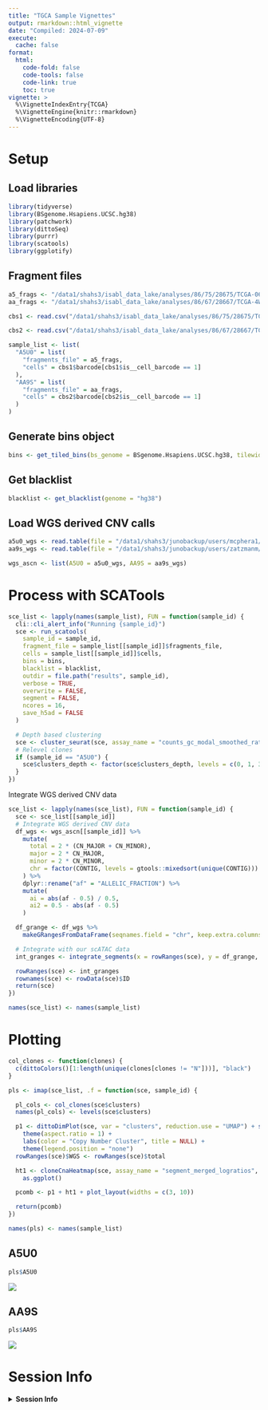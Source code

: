```yaml
---
title: "TGCA Sample Vignettes"
output: rmarkdown::html_vignette
date: "Compiled: 2024-07-09"
execute:
  cache: false
format:
  html:
    code-fold: false
    code-tools: false
    code-link: true
    toc: true
vignette: >
  %\VignetteIndexEntry{TCGA}
  %\VignetteEngine{knitr::rmarkdown}
  %\VignetteEncoding{UTF-8}
---
```


# Setup

## Load libraries


``` r
library(tidyverse)
library(BSgenome.Hsapiens.UCSC.hg38)
library(patchwork)
library(dittoSeq)
library(purrr)
library(scatools)
library(ggplotify)
```


## Fragment files


``` r
a5_frags <- "/data1/shahs3/isabl_data_lake/analyses/86/75/28675/TCGA-06-A5U0-01A-31-A615-42-X011-S07_aliquot/outs/fragments.tsv.gz"
aa_frags <- "/data1/shahs3/isabl_data_lake/analyses/86/67/28667/TCGA-4W-AA9S-01A-22-A617-42-X015-S12_aliquot/outs/fragments.tsv.gz"

cbs1 <- read.csv("/data1/shahs3/isabl_data_lake/analyses/86/75/28675/TCGA-06-A5U0-01A-31-A615-42-X011-S07_aliquot/outs/singlecell.csv")

cbs2 <- read.csv("/data1/shahs3/isabl_data_lake/analyses/86/67/28667/TCGA-4W-AA9S-01A-22-A617-42-X015-S12_aliquot/outs/singlecell.csv")

sample_list <- list(
  "A5U0" = list(
    "fragments_file" = a5_frags,
    "cells" = cbs1$barcode[cbs1$is__cell_barcode == 1]
  ),
  "AA9S" = list(
    "fragments_file" = aa_frags,
    "cells" = cbs2$barcode[cbs2$is__cell_barcode == 1]
  )
)
```

## Generate bins object


``` r
bins <- get_tiled_bins(bs_genome = BSgenome.Hsapiens.UCSC.hg38, tilewidth = 1e7)
```

## Get blacklist


``` r
blacklist <- get_blacklist(genome = "hg38")
```

## Load WGS derived CNV calls


``` r
a5u0_wgs <- read.table(file = "/data1/shahs3/junobackup/users/mcphera1/projects/gdan_atac/from_shahab/TCGA-06-A5U0-allelic-CN.tsv", header = T, sep = "\t")
aa9s_wgs <- read.table(file = "/data1/shahs3/junobackup/users/zatzmanm/repos/scatac_awg/R/eventual_bookdown/pt_vignettes/TCGA-4W-AA9S-allelic-CN.tsv", header = T, sep = "\t")

wgs_ascn <- list(A5U0 = a5u0_wgs, AA9S = aa9s_wgs)
```

# Process with SCATools


``` r
sce_list <- lapply(names(sample_list), FUN = function(sample_id) {
  cli::cli_alert_info("Running {sample_id}")
  sce <- run_scatools(
    sample_id = sample_id,
    fragment_file = sample_list[[sample_id]]$fragments_file,
    cells = sample_list[[sample_id]]$cells,
    bins = bins,
    blacklist = blacklist,
    outdir = file.path("results", sample_id),
    verbose = TRUE,
    overwrite = FALSE,
    segment = FALSE,
    ncores = 16,
    save_h5ad = FALSE
  )

  # Depth based clustering
  sce <- cluster_seurat(sce, assay_name = "counts_gc_modal_smoothed_ratios", suffix = "_depth", resolution = 0.4, verbose = FALSE)
  # Relevel clones
  if (sample_id == "A5U0") {
    sce$clusters_depth <- factor(sce$clusters_depth, levels = c(0, 1, 3, 2), labels = c("A", "B", "C", "N"))
  }
})
```




Integrate WGS derived CNV data


``` r
sce_list <- lapply(names(sce_list), FUN = function(sample_id) {
  sce <- sce_list[[sample_id]]
  # Integrate WGS derived CNV data
  df_wgs <- wgs_ascn[[sample_id]] %>%
    mutate(
      total = 2 * (CN_MAJOR + CN_MINOR),
      major = 2 * CN_MAJOR,
      minor = 2 * CN_MINOR,
      chr = factor(CONTIG, levels = gtools::mixedsort(unique(CONTIG)))
    ) %>%
    dplyr::rename("af" = "ALLELIC_FRACTION") %>%
    mutate(
      ai = abs(af - 0.5) / 0.5,
      ai2 = 0.5 - abs(af - 0.5)
    )

  df_grange <- df_wgs %>%
    makeGRangesFromDataFrame(seqnames.field = "chr", keep.extra.columns = T)

  # Integrate with our scATAC data
  int_granges <- integrate_segments(x = rowRanges(sce), y = df_grange, granges_signal_colname = c("total", "major", "minor", "af", "ai", "ai2"))

  rowRanges(sce) <- int_granges
  rownames(sce) <- rowData(sce)$ID
  return(sce)
})

names(sce_list) <- names(sample_list)
```

# Plotting





``` r
col_clones <- function(clones) {
  c(dittoColors()[1:length(unique(clones[clones != "N"]))], "black")
}

pls <- imap(sce_list, .f = function(sce, sample_id) {

  pl_cols <- col_clones(sce$clusters)
  names(pl_cols) <- levels(sce$clusters)

  p1 <- dittoDimPlot(sce, var = "clusters", reduction.use = "UMAP") + scale_color_manual(values = pl_cols) +
    theme(aspect.ratio = 1) +
    labs(color = "Copy Number Cluster", title = NULL) +
    theme(legend.position = "none")
  rowRanges(sce)$WGS <- rowRanges(sce)$total

  ht1 <- cloneCnaHeatmap(sce, assay_name = "segment_merged_logratios", clone_name = "clusters", bulk_cn_col = "WGS", col_clones = col_clones(sce$clusters), legend_name = "logr", col_fun = logr_col_fun(breaks = c(-0.6, -0.1, 0.1, 0.6), colors = c("blue", "white", "white", "red"))) %>%
    as.ggplot()

  pcomb <- p1 + ht1 + plot_layout(widths = c(3, 10))

  return(pcomb)
})

names(pls) <- names(sample_list)
```

## A5U0


``` r
pls$A5U0
```

![](figure/a5u0-plot-1.png)

## AA9S


``` r
pls$AA9S
```

![](figure/aa9s-plot-1.png)


# Session Info

<details>
  <summary>**Session Info**</summary>

``` r
devtools::session_info()
```

```
## ─ Session info ───────────────────────────────────────────────────────────────────────────────────────
##  setting  value
##  version  R version 4.3.2 (2023-10-31)
##  os       Ubuntu 22.04.3 LTS
##  system   x86_64, linux-gnu
##  ui       RStudio
##  language (EN)
##  collate  en_US.UTF-8
##  ctype    en_US.UTF-8
##  tz       Etc/UTC
##  date     2024-07-09
##  rstudio  2023.12.0+369 Ocean Storm (server)
##  pandoc   3.1.11.1 @ /data1/shahs3/users/zatzmanm/work/envs/miniforge3/bin/ (via rmarkdown)
## 
## ─ Packages ───────────────────────────────────────────────────────────────────────────────────────────
##  ! package                     * version    date (UTC) lib source
##  P abind                         1.4-5      2016-07-21 [?] RSPM
##    AnnotationDbi                 1.64.1     2023-11-03 [1] Bioconductor
##  P beachmat                      2.18.1     2024-02-14 [?] Bioconduc~
##  P Biobase                     * 2.62.0     2023-10-24 [?] Bioconductor
##    BiocFileCache                 2.10.2     2024-03-27 [1] Bioconductor 3.18 (R 4.3.2)
##  P BiocGenerics                * 0.48.1     2023-11-01 [?] Bioconductor
##  P BiocIO                      * 1.12.0     2023-10-24 [?] Bioconductor
##  P BiocManager                   1.30.23    2024-05-04 [?] RSPM
##  P BiocParallel                  1.36.0     2023-10-24 [?] Bioconductor
##    biomaRt                       2.58.2     2024-01-30 [1] Bioconductor 3.18 (R 4.3.2)
##  P Biostrings                  * 2.70.3     2024-03-13 [?] Bioconduc~
##  P bit                           4.0.5      2022-11-15 [?] RSPM (R 4.3.0)
##  P bit64                         4.0.5      2020-08-30 [?] RSPM (R 4.3.0)
##  P bitops                        1.0-7      2021-04-24 [?] RSPM
##  P blob                          1.2.4      2023-03-17 [?] RSPM (R 4.3.0)
##  P BSgenome                    * 1.70.2     2024-02-08 [?] Bioconductor 3.18 (R 4.3.2)
##  P BSgenome.Hsapiens.UCSC.hg38 * 1.4.5      2024-02-20 [?] Bioconductor
##  P cachem                        1.1.0      2024-05-16 [?] RSPM
##  P Cairo                         1.6-2      2023-11-28 [?] RSPM
##  P callr                         3.7.6      2024-03-25 [?] RSPM
##  P circlize                      0.4.16     2024-02-20 [?] RSPM
##    cli                           3.6.3      2024-06-21 [1] RSPM (R 4.3.0)
##  P clue                          0.3-65     2023-09-23 [?] RSPM (R 4.3.0)
##  P cluster                       2.1.6      2023-12-01 [?] RSPM (R 4.3.0)
##    codetools                     0.2-20     2024-03-31 [1] RSPM (R 4.3.0)
##  P colorspace                    2.1-0      2023-01-23 [?] RSPM
##  P ComplexHeatmap                2.18.0     2023-10-24 [?] Bioconductor
##    confintr                      1.0.2      2023-06-04 [1] RSPM (R 4.3.0)
##  P cowplot                       1.1.3      2024-01-22 [?] RSPM (R 4.3.0)
##    crayon                        1.5.3      2024-06-20 [1] RSPM (R 4.3.0)
##  P curl                          5.2.1      2024-03-01 [?] RSPM
##  P data.table                    1.15.4     2024-03-30 [?] RSPM
##  P DBI                           1.2.3      2024-06-02 [?] RSPM
##    dbplyr                        2.5.0      2024-03-19 [1] RSPM (R 4.3.0)
##  P DelayedArray                  0.28.0     2023-10-24 [?] Bioconductor
##  P DelayedMatrixStats            1.24.0     2023-10-24 [?] Bioconductor
##  P desc                          1.4.3      2023-12-10 [?] RSPM (R 4.3.0)
##  P devtools                      2.4.5      2022-10-11 [?] RSPM (R 4.3.0)
##    digest                        0.6.36     2024-06-23 [1] RSPM (R 4.3.0)
##  P dittoSeq                    * 1.14.3     2024-03-20 [?] Bioconduc~
##  P doParallel                    1.0.17     2022-02-07 [?] RSPM (R 4.3.0)
##  P dplyr                       * 1.1.4      2023-11-17 [?] RSPM
##  P dqrng                         0.4.1      2024-05-28 [?] RSPM
##  P DropletUtils                  1.22.0     2023-10-24 [?] Bioconductor
##  P DT                            0.33       2024-04-04 [?] RSPM
##  P edgeR                         4.0.16     2024-02-18 [?] Bioconduc~
##  P ellipsis                      0.3.2      2021-04-29 [?] RSPM (R 4.3.0)
##  P evaluate                      0.24.0     2024-06-10 [?] RSPM
##  P fansi                         1.0.6      2023-12-08 [?] RSPM
##  P farver                        2.1.2      2024-05-13 [?] RSPM
##  P fastmap                       1.2.0      2024-05-15 [?] RSPM
##  P filelock                      1.0.3      2023-12-11 [?] RSPM (R 4.3.0)
##  P forcats                     * 1.0.0      2023-01-29 [?] RSPM (R 4.3.0)
##  P foreach                       1.5.2      2022-02-02 [?] RSPM (R 4.3.0)
##  P fs                            1.6.4      2024-04-25 [?] RSPM
##  P generics                      0.1.3      2022-07-05 [?] RSPM
##  P GenomeInfoDb                * 1.38.8     2024-03-15 [?] RSPM (R 4.3.2)
##  P GenomeInfoDbData              1.2.11     2024-02-20 [?] Bioconductor
##  P GenomicAlignments             1.38.2     2024-01-16 [?] Bioconduc~
##    GenomicFeatures               1.54.4     2024-03-13 [1] Bioconductor 3.18 (R 4.3.2)
##  P GenomicRanges               * 1.54.1     2023-10-29 [?] Bioconductor
##  P GetoptLong                    1.0.5      2020-12-15 [?] RSPM (R 4.3.0)
##    ggplot2                     * 3.5.1      2024-04-23 [1] RSPM (R 4.3.0)
##    ggplotify                   * 0.1.2      2023-08-09 [1] RSPM (R 4.3.0)
##    ggpmisc                       0.6.0      2024-06-28 [1] RSPM (R 4.3.0)
##    ggpp                          0.5.8-1    2024-07-01 [1] RSPM (R 4.3.0)
##  P ggrepel                       0.9.5      2024-01-10 [?] RSPM
##  P ggridges                      0.5.6      2024-01-23 [?] RSPM (R 4.3.0)
##  P GlobalOptions                 0.1.2      2020-06-10 [?] RSPM (R 4.3.0)
##  P glue                          1.7.0      2024-01-09 [?] RSPM
##  P gridExtra                     2.3        2017-09-09 [?] RSPM
##    gridGraphics                  0.5-1      2020-12-13 [1] RSPM (R 4.3.0)
##  P gtable                        0.3.5      2024-04-22 [?] RSPM
##  P gtools                        3.9.5      2023-11-20 [?] RSPM (R 4.3.0)
##  P HDF5Array                     1.30.1     2024-02-14 [?] Bioconductor 3.18 (R 4.3.2)
##  P highr                         0.11       2024-05-26 [?] RSPM
##  P hms                           1.1.3      2023-03-21 [?] RSPM (R 4.3.0)
##  P htmltools                     0.5.8.1    2024-04-04 [?] RSPM
##  P htmlwidgets                   1.6.4      2023-12-06 [?] RSPM (R 4.3.0)
##  P httpuv                        1.6.15     2024-03-26 [?] RSPM
##  P httr                          1.4.7      2023-08-15 [?] RSPM (R 4.3.0)
##  P IRanges                     * 2.36.0     2023-10-24 [?] Bioconductor
##  P iterators                     1.0.14     2022-02-05 [?] RSPM (R 4.3.0)
##  P janitor                       2.2.0      2023-02-02 [?] RSPM (R 4.3.0)
##  P jsonlite                      1.8.8      2023-12-04 [?] RSPM
##    KEGGREST                      1.42.0     2023-10-24 [1] Bioconductor
##    knitr                         1.48       2024-07-07 [1] RSPM (R 4.3.0)
##  P labeling                      0.4.3      2023-08-29 [?] RSPM
##  P later                         1.3.2      2023-12-06 [?] RSPM (R 4.3.0)
##    lattice                       0.22-6     2024-03-20 [1] RSPM (R 4.3.0)
##  P lifecycle                     1.0.4      2023-11-07 [?] RSPM
##  P limma                         3.58.1     2023-10-31 [?] Bioconductor
##    locfit                        1.5-9.10   2024-06-24 [1] RSPM (R 4.3.0)
##  P logger                        0.3.0      2024-03-05 [?] RSPM
##  P lubridate                   * 1.9.3      2023-09-27 [?] RSPM (R 4.3.0)
##  P magrittr                      2.0.3      2022-03-30 [?] RSPM
##  P MASS                          7.3-60     2023-05-04 [?] CRAN (R 4.3.2)
##  P Matrix                        1.6-5      2024-01-11 [?] RSPM (R 4.3.0)
##  P MatrixGenerics              * 1.14.0     2023-10-24 [?] Bioconductor
##  P MatrixModels                  0.5-3      2023-11-06 [?] RSPM (R 4.3.0)
##  P matrixStats                 * 1.3.0      2024-04-11 [?] RSPM
##  P memoise                       2.0.1      2021-11-26 [?] RSPM (R 4.3.0)
##    mgcv                          1.9-1      2023-12-21 [1] RSPM (R 4.3.0)
##  P mime                          0.12       2021-09-28 [?] RSPM (R 4.3.0)
##  P miniUI                        0.1.1.1    2018-05-18 [?] RSPM (R 4.3.0)
##  P munsell                       0.5.1      2024-04-01 [?] RSPM
##    nlme                          3.1-165    2024-06-06 [1] RSPM (R 4.3.0)
##  P patchwork                   * 1.2.0      2024-01-08 [?] RSPM
##  P pbmcapply                     1.5.1      2022-04-28 [?] RSPM (R 4.3.0)
##  P pheatmap                      1.0.12     2019-01-04 [?] RSPM
##  P pillar                        1.9.0      2023-03-22 [?] RSPM
##  P pkgbuild                      1.4.4      2024-03-17 [?] RSPM (R 4.3.0)
##  P pkgconfig                     2.0.3      2019-09-22 [?] RSPM
##  P pkgdown                       2.1.0      2024-07-06 [?] RSPM
##  P pkgload                       1.3.4      2024-01-16 [?] RSPM (R 4.3.0)
##  P png                           0.1-8      2022-11-29 [?] RSPM
##  P polynom                       1.4-1      2022-04-11 [?] RSPM (R 4.3.0)
##  P prettyunits                   1.2.0      2023-09-24 [?] RSPM (R 4.3.0)
##  P processx                      3.8.4      2024-03-16 [?] RSPM
##  P profvis                       0.3.8      2023-05-02 [?] RSPM (R 4.3.0)
##  P progress                      1.2.3      2023-12-06 [?] RSPM (R 4.3.0)
##  P promises                      1.3.0      2024-04-05 [?] RSPM
##  P ps                            1.7.6      2024-01-18 [?] RSPM (R 4.3.0)
##  P purrr                       * 1.0.2      2023-08-10 [?] RSPM
##  P quantreg                      5.98       2024-05-26 [?] RSPM
##  P quarto                        1.4        2024-03-06 [?] RSPM
##  P R.cache                       0.16.0     2022-07-21 [?] RSPM (R 4.3.0)
##  P R.methodsS3                   1.8.2      2022-06-13 [?] RSPM (R 4.3.0)
##  P R.oo                          1.26.0     2024-01-24 [?] RSPM (R 4.3.0)
##  P R.utils                       2.12.3     2023-11-18 [?] RSPM (R 4.3.0)
##  P R6                            2.5.1      2021-08-19 [?] RSPM
##  P rappdirs                      0.3.3      2021-01-31 [?] RSPM (R 4.3.0)
##  P RColorBrewer                  1.1-3      2022-04-03 [?] RSPM
##  P Rcpp                          1.0.12     2024-01-09 [?] RSPM
##  P RCurl                         1.98-1.14  2024-01-09 [?] RSPM
##  P readr                       * 2.1.5      2024-01-10 [?] RSPM (R 4.3.0)
##  P remotes                       2.5.0      2024-03-17 [?] RSPM (R 4.3.0)
##  P renv                          1.0.7.9000 2024-07-09 [?] Github (rstudio/renv@4f911df)
##  P restfulr                      0.0.15     2022-06-16 [?] RSPM
##  P rhdf5                         2.46.1     2023-11-29 [?] Bioconductor 3.18 (R 4.3.2)
##  P rhdf5filters                  1.14.1     2023-11-06 [?] Bioconductor
##  P Rhdf5lib                      1.24.2     2024-02-07 [?] Bioconductor 3.18 (R 4.3.2)
##  P rjson                         0.2.21     2022-01-09 [?] RSPM
##  P rlang                         1.1.4      2024-06-04 [?] RSPM
##  P rmarkdown                     2.27       2024-05-17 [?] RSPM
##  P rprojroot                     2.0.4      2023-11-05 [?] RSPM (R 4.3.0)
##  P Rsamtools                     2.18.0     2023-10-24 [?] Bioconductor
##  P RSQLite                       2.3.7      2024-05-27 [?] RSPM
##  P rstudioapi                    0.16.0     2024-03-24 [?] RSPM
##    rtracklayer                 * 1.62.0     2023-10-24 [1] Bioconductor
##  P S4Arrays                      1.2.1      2024-03-04 [?] Bioconduc~
##  P S4Vectors                   * 0.40.2     2023-11-23 [?] Bioconduc~
##  P scales                        1.3.0      2023-11-28 [?] RSPM
##    scatools                    * 0.1.1.9000 2024-07-09 [1] Github (mjz1/scatools@bd8df13)
##  P scuttle                       1.12.0     2023-10-24 [?] Bioconductor
##  P sessioninfo                   1.2.2      2021-12-06 [?] RSPM (R 4.3.0)
##  P shape                         1.4.6.1    2024-02-23 [?] RSPM
##  P shiny                         1.8.1.1    2024-04-02 [?] RSPM
##  P SingleCellExperiment        * 1.24.0     2023-10-24 [?] Bioconductor
##  P snakecase                     0.11.1     2023-08-27 [?] RSPM (R 4.3.0)
##  P SparseArray                   1.2.4      2024-02-11 [?] Bioconduc~
##    SparseM                       1.84       2024-06-25 [1] RSPM (R 4.3.0)
##  P sparseMatrixStats             1.14.0     2023-10-24 [?] Bioconductor
##  P statmod                       1.5.0      2023-01-06 [?] RSPM
##  P stringi                       1.8.4      2024-05-06 [?] RSPM
##  P stringr                     * 1.5.1      2023-11-14 [?] RSPM
##  P styler                        1.10.3     2024-04-07 [?] RSPM
##    SummarizedExperiment        * 1.32.0     2023-10-24 [1] Bioconductor
##    survival                      3.7-0      2024-06-05 [1] RSPM (R 4.3.0)
##  P tibble                      * 3.2.1      2023-03-20 [?] RSPM
##  P tidyr                       * 1.3.1      2024-01-24 [?] RSPM
##  P tidyselect                    1.2.1      2024-03-11 [?] RSPM
##    tidyverse                   * 2.0.0      2023-02-22 [1] RSPM (R 4.3.0)
##  P timechange                    0.3.0      2024-01-18 [?] RSPM (R 4.3.0)
##  P tzdb                          0.4.0      2023-05-12 [?] RSPM (R 4.3.0)
##  P urlchecker                    1.0.1      2021-11-30 [?] RSPM (R 4.3.0)
##  P usethis                       2.2.3      2024-02-19 [?] RSPM
##  P utf8                          1.2.4      2023-10-22 [?] RSPM
##  P vctrs                         0.6.5      2023-12-01 [?] RSPM
##  P viridisLite                   0.4.2      2023-05-02 [?] RSPM
##  P vroom                         1.6.5      2023-12-05 [?] RSPM (R 4.3.0)
##  P whisker                       0.4.1      2022-12-05 [?] RSPM (R 4.3.0)
##  P withr                         3.0.0      2024-01-16 [?] RSPM
##    xfun                          0.45       2024-06-16 [1] RSPM (R 4.3.0)
##    XML                           3.99-0.17  2024-06-25 [1] RSPM (R 4.3.0)
##  P xml2                          1.3.6      2023-12-04 [?] RSPM (R 4.3.0)
##  P xtable                        1.8-4      2019-04-21 [?] RSPM (R 4.3.0)
##  P XVector                     * 0.42.0     2023-10-24 [?] Bioconductor
##    yaml                          2.3.9      2024-07-05 [1] RSPM (R 4.3.0)
##    yulab.utils                   0.1.4      2024-01-28 [1] RSPM (R 4.3.0)
##  P zlibbioc                      1.48.2     2024-03-13 [?] Bioconduc~
## 
##  [1] /data1/shahs3/users/zatzmanm/work/.cache/R/renv/library/scatools-34e0c720/linux-ubuntu-jammy/R-4.3/x86_64-pc-linux-gnu
##  [2] /data1/shahs3/users/zatzmanm/work/.cache/R/renv/sandbox/linux-ubuntu-jammy/R-4.3/x86_64-pc-linux-gnu/25ebdc09
## 
##  P ── Loaded and on-disk path mismatch.
## 
## ──────────────────────────────────────────────────────────────────────────────────────────────────────
```
</details>

